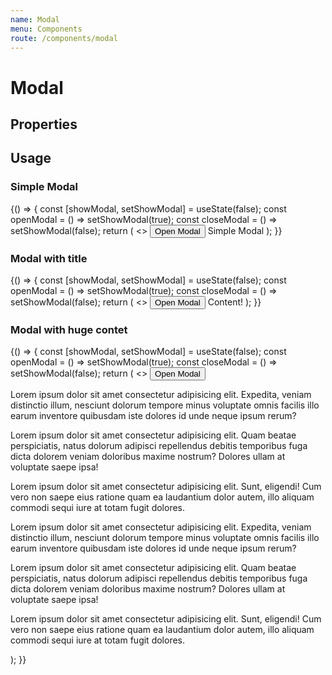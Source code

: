 ```yaml
---
name: Modal
menu: Components
route: /components/modal
---
```



# Modal

## Properties

<Props of={Modal} />

## Usage

### Simple Modal
<Playground>
  {() => {
    const [showModal, setShowModal] = useState(false);
    const openModal = () => setShowModal(true);
    const closeModal = () => setShowModal(false);
    return (
      <>
        <Button onClick={openModal}>Open Modal</Button>
        <Modal show={showModal} onClose={closeModal}>
          Simple Modal
        </Modal>
      </>
    );
  }}
</Playground>

### Modal with title
<Playground>
  {() => {
    const [showModal, setShowModal] = useState(false);
    const openModal = () => setShowModal(true);
    const closeModal = () => setShowModal(false);
    return (
      <>
        <Button onClick={openModal}>Open Modal</Button>
        <Modal title="Title" show={showModal} onClose={closeModal}>
          Content!
        </Modal>
      </>
    );
  }}
</Playground>

### Modal with huge contet
<Playground>
  {() => {
    const [showModal, setShowModal] = useState(false);
    const openModal = () => setShowModal(true);
    const closeModal = () => setShowModal(false);
    return (
      <>
        <Button onClick={openModal}>Open Modal</Button>
        <Modal title="Title" show={showModal} onClose={closeModal}>
          <P>
            Lorem ipsum dolor sit amet consectetur adipisicing elit. Expedita, veniam distinctio illum, nesciunt dolorum tempore minus voluptate omnis facilis illo earum inventore quibusdam iste dolores id unde neque ipsum rerum?
          </P>
          <P>
            Lorem ipsum dolor sit amet consectetur adipisicing elit. Quam beatae perspiciatis, natus dolorum adipisci repellendus debitis temporibus fuga dicta dolorem veniam doloribus maxime nostrum? Dolores ullam at voluptate saepe ipsa!
          </P>
          <P>
            Lorem ipsum dolor sit amet consectetur adipisicing elit. Sunt, eligendi! Cum vero non saepe eius ratione quam ea laudantium dolor autem, illo aliquam commodi sequi iure at totam fugit dolores.
          </P>
          <P>
            Lorem ipsum dolor sit amet consectetur adipisicing elit. Expedita, veniam distinctio illum, nesciunt dolorum tempore minus voluptate omnis facilis illo earum inventore quibusdam iste dolores id unde neque ipsum rerum?
          </P>
          <P>
            Lorem ipsum dolor sit amet consectetur adipisicing elit. Quam beatae perspiciatis, natus dolorum adipisci repellendus debitis temporibus fuga dicta dolorem veniam doloribus maxime nostrum? Dolores ullam at voluptate saepe ipsa!
          </P>
          <P>
            Lorem ipsum dolor sit amet consectetur adipisicing elit. Sunt, eligendi! Cum vero non saepe eius ratione quam ea laudantium dolor autem, illo aliquam commodi sequi iure at totam fugit dolores.
          </P>
        </Modal>
      </>
    );
  }}
</Playground>
